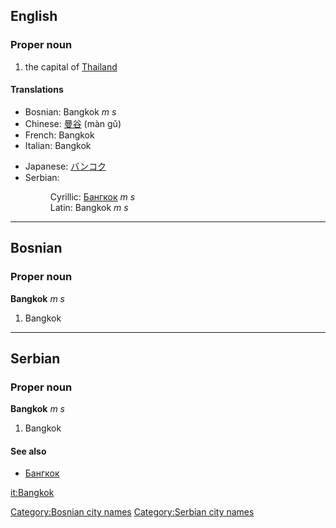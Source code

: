 {{wikipedia}}

==English==
===Proper noun===
#the capital of [[Thailand]]
====Translations====
{{top}}
*Bosnian: Bangkok ''m s''
*Chinese: [[曼谷]] (màn gǔ)
*French: Bangkok
*Italian: Bangkok
{{mid}}
*Japanese: [[バンコク]]
*Serbian:
*:Cyrillic: [[Бангкок]] ''m s''
*:Latin: Bangkok ''m s''
{{bottom}}

----

==Bosnian==
===Proper noun===
'''Bangkok''' ''m s''
#Bangkok
[[Category:Bosnian city names]]

----

==Serbian==
===Proper noun===
'''Bangkok''' ''m s''
#Bangkok
====See also====
*[[Бангкок]]
[[Category:Serbian city names]]

[[it:Bangkok]]